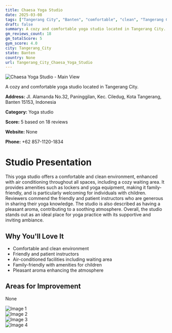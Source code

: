 ```yaml
---
title: Chaesa Yoga Studio
date: 2025-03-08
tags: ["Tangerang City", "Banten", "comfortable", "clean", "Tangerang City"]  
draft: false
summary: A cozy and comfortable yoga studio located in Tangerang City.
gm_reviews_count: 18
gm_totalScore: 5
gym_score: 4.0
city: Tangerang_City
state: Banten
country: None
url: Tangerang_City_Chaesa_Yoga_Studio
---
```


<div className="aspect-[16/9] relative my-8">
  <img 
    src="https://lh5.googleusercontent.com/p/AF1QipM4SKnVtHjMM4lz2P30G5pPP9mr4yql7134fCCX=w1920-h1080-k-no"
    alt="Chaesa Yoga Studio - Main View"
    className="object-cover absolute inset-0 w-full h-full rounded-lg"
  />
</div>

A cozy and comfortable yoga studio located in Tangerang City.

**Address:** Jl. Alamanda No.32, Paninggilan, Kec. Ciledug, Kota Tangerang, Banten 15153, Indonesia

**Category:** Yoga studio

**Score:** 5 based on 18 reviews

**Website:** None

**Phone:** +62 857-1120-1834

# Studio Presentation

This yoga studio offers a comfortable and clean environment, enhanced with air conditioning throughout all spaces, including a cozy waiting area. It provides amenities such as lockers and yoga equipment, making it family-friendly, and is particularly welcoming for individuals with children. Reviewers commend the friendly and patient instructors who are generous in sharing their yoga knowledge. The studio is also described as having a pleasant aroma, contributing to a soothing atmosphere. Overall, the studio stands out as an ideal place for yoga practice with its supportive and inviting ambiance.



## Why You'll Love It

- Comfortable and clean environment
- Friendly and patient instructors
- Air-conditioned facilities including waiting area
- Family-friendly with amenities for children
- Pleasant aroma enhancing the atmosphere

## Areas for Improvement

None

<div className="grid grid-cols-1 xl:grid-cols-2 gap-4 my-8">
<div className="aspect-[4/3] relative"><img src="https://lh5.googleusercontent.com/p/AF1QipNT8wZ7rgqqDlXM_d1jmDxIjxq72yuxRTRgL4Pe=w1920-h1080-k-no" alt="Image 1" className="object-cover absolute inset-0 w-full h-full rounded-lg" /></div>
<div className="aspect-[4/3] relative"><img src="https://lh5.googleusercontent.com/p/AF1QipNCY9jjCcnoKFigMSWo8qsaVjGPstnVwxziHSRP=w1920-h1080-k-no" alt="Image 2" className="object-cover absolute inset-0 w-full h-full rounded-lg" /></div>
<div className="aspect-[4/3] relative"><img src="https://lh5.googleusercontent.com/p/AF1QipPCHo34TFRQV0UTnjgZSmObFL8y61U6sHvFS59e=w1920-h1080-k-no" alt="Image 3" className="object-cover absolute inset-0 w-full h-full rounded-lg" /></div>
<div className="aspect-[4/3] relative"><img src="https://streetviewpixels-pa.googleapis.com/v1/thumbnail?panoid=zW8Bpxzs0lUxzYT1l-Pwvw&cb_client=maps_sv.tactile.gps&w=203&h=100&yaw=309.20624&pitch=0&thumbfov=100" alt="Image 4" className="object-cover absolute inset-0 w-full h-full rounded-lg" /></div>
</div>